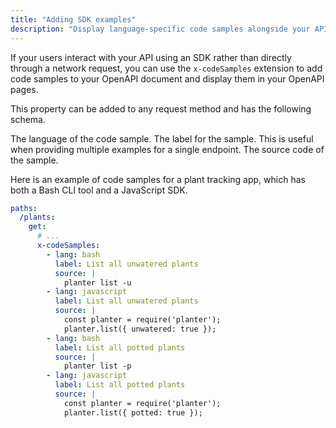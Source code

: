 ```yaml
---
title: "Adding SDK examples"
description: "Display language-specific code samples alongside your API endpoints to show developers how to use your SDKs"
---
```


If your users interact with your API using an SDK rather than directly through a network request, you can use the `x-codeSamples` extension to add code samples to your OpenAPI document and display them in your OpenAPI pages.

This property can be added to any request method and has the following schema.

<ParamField body="lang" type="string" required>
  The language of the code sample.
</ParamField>

<ParamField body="label" type="string">
  The label for the sample. This is useful when providing multiple examples for a single endpoint.
</ParamField>

<ParamField body="source" type="string" required>
  The source code of the sample.
</ParamField>

Here is an example of code samples for a plant tracking app, which has both a Bash CLI tool and a JavaScript SDK.

```yaml
paths:
  /plants:
    get:
      # ...
      x-codeSamples:
        - lang: bash
          label: List all unwatered plants
          source: |
            planter list -u
        - lang: javascript
          label: List all unwatered plants
          source: |
            const planter = require('planter');
            planter.list({ unwatered: true });
        - lang: bash
          label: List all potted plants
          source: |
            planter list -p
        - lang: javascript
          label: List all potted plants
          source: |
            const planter = require('planter');
            planter.list({ potted: true });
```

